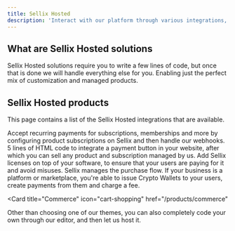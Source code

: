 ```yaml
---
title: Sellix Hosted
description: 'Interact with our platform through various integrations, but let us handle the rest'
---
```


## What are Sellix Hosted solutions

Sellix Hosted solutions require you to write a few lines of code, but once that is done we will handle everything else for you. Enabling just the perfect mix of customization and managed products.

## Sellix Hosted products

This page contains a list of the Sellix Hosted integrations that are available.

<CardGroup cols={2}>
  <Card
    title="Subscriptions"
    icon="arrow-progress"
    href="/products/subscriptions"
  >
    Accept recurring payments for subscriptions, memberships and more by configuring product subscriptions on Sellix and then handle our webhooks.
  </Card>
  <Card
    title="Embed"
    icon="html5"
    href="/products/embed"
  >
    5 lines of HTML code to integrate a payment button in your website, after which you can sell any product and subscription managed by us.
  </Card>
  <Card
    title="Licenses"
    icon="key-skeleton"
    href="/products/licenses"
  >
    Add Sellix licenses on top of your software, to ensure that your users are paying for it and avoid misuses. Sellix manages the purchase flow.
  </Card>
  <Card
    title="Platforms"
    icon="layer-group"
    href="/products/platforms"
  >
    If your business is a platform or marketplace, you're able to issue Crypto Wallets to your users, create payments from them and charge a fee.
  </Card>
</CardGroup>

<Card
  title="Commerce"
  icon="cart-shopping"
  href="/products/commerce"
>
  Other than choosing one of our themes, you can also completely code your own through our editor, and then let us host it.
</Card>